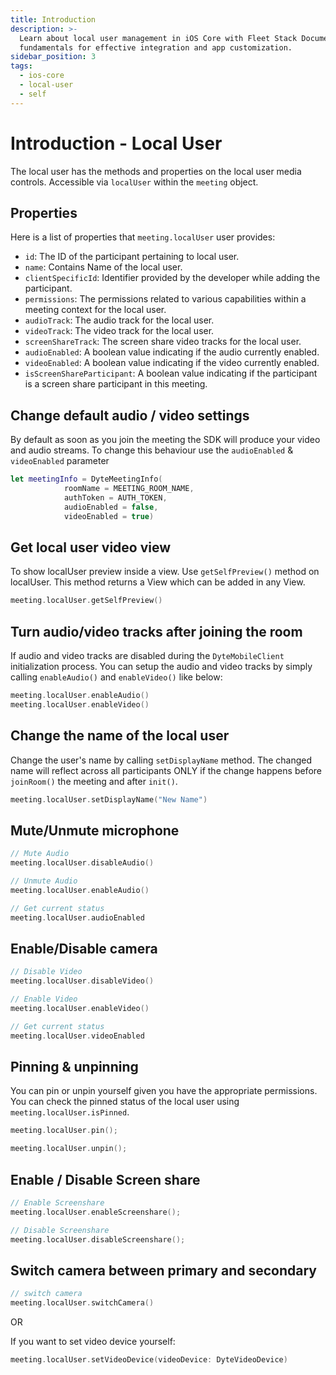```yaml
---
title: Introduction
description: >-
  Learn about local user management in iOS Core with Fleet Stack Documentation. Understand the
  fundamentals for effective integration and app customization.
sidebar_position: 3
tags:
  - ios-core
  - local-user
  - self
---
```


# Introduction - Local User

The local user has the methods and properties on the local user media controls.
Accessible via `localUser` within the `meeting` object.

## Properties

Here is a list of properties that `meeting.localUser` user provides:

- `id`: The ID of the participant pertaining to local user.
- `name`: Contains Name of the local user.
- `clientSpecificId`: Identifier provided by the developer while adding the
  participant.
- `permissions`: The permissions related to various capabilities within a
  meeting context for the local user.
- `audioTrack`: The audio track for the local user.
- `videoTrack`: The video track for the local user.
- `screenShareTrack`: The screen share video tracks for the local user.
- `audioEnabled`: A boolean value indicating if the audio currently enabled.
- `videoEnabled`: A boolean value indicating if the video currently enabled.
- `isScreenShareParticipant`: A boolean value indicating if the participant is a
  screen share participant in this meeting.

## Change default audio / video settings

By default as soon as you join the meeting the SDK will produce your video and
audio streams. To change this behaviour use the `audioEnabled` & `videoEnabled`
parameter

```swift
let meetingInfo = DyteMeetingInfo(
            roomName = MEETING_ROOM_NAME,
            authToken = AUTH_TOKEN,
            audioEnabled = false,
            videoEnabled = true)
```

## Get local user video view

To show localUser preview inside a view. Use `getSelfPreview()` method on
localUser. This method returns a View which can be added in any View.

```swift
meeting.localUser.getSelfPreview()
```

## Turn audio/video tracks after joining the room

If audio and video tracks are disabled during the `DyteMobileClient`
initialization process. You can setup the audio and video tracks by simply
calling `enableAudio()` and `enableVideo()` like below:

```swift
meeting.localUser.enableAudio()
meeting.localUser.enableVideo()
```

## Change the name of the local user

Change the user's name by calling `setDisplayName` method. The changed name will
reflect across all participants ONLY if the change happens before `joinRoom()`
the meeting and after `init()`.

```swift
meeting.localUser.setDisplayName("New Name")
```

## Mute/Unmute microphone

```swift
// Mute Audio
meeting.localUser.disableAudio()

// Unmute Audio
meeting.localUser.enableAudio()

// Get current status
meeting.localUser.audioEnabled
```

## Enable/Disable camera

```swift
// Disable Video
meeting.localUser.disableVideo()

// Enable Video
meeting.localUser.enableVideo()

// Get current status
meeting.localUser.videoEnabled
```

## Pinning & unpinning

You can pin or unpin yourself given you have the appropriate permissions. You
can check the pinned status of the local user using `meeting.localUser.isPinned`.

```swift
meeting.localUser.pin();
```

```swift
meeting.localUser.unpin();
```

## Enable / Disable Screen share

```swift
// Enable Screenshare
meeting.localUser.enableScreenshare();

// Disable Screenshare
meeting.localUser.disableScreenshare();
```

## Switch camera between primary and secondary

```swift
// switch camera
meeting.localUser.switchCamera()
```

OR

If you want to set video device yourself:

```swift
meeting.localUser.setVideoDevice(videoDevice: DyteVideoDevice)
```

<head>
  <title>iOS Core Introduction</title>
  <meta
    name="description"
    content="Learn about local user management in iOS Core with Fleet Stack Documentation. Understand the fundamentals for effective integration and app customization."
  />
</head>
